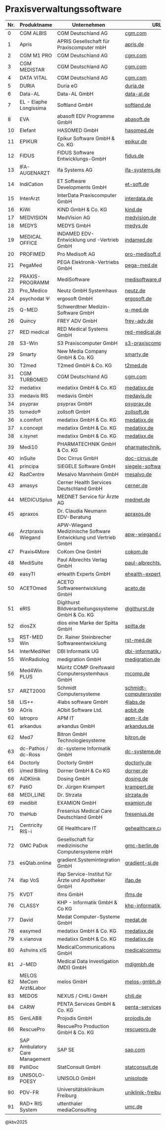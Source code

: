 # Praxisverwaltungssoftware

| Nr. | Produktname      | Unternehmen                            | URL                            |
|-----|------------------|----------------------------------------|--------------------------------|
| 0   | CGM ALBIS        | CGM Deutschland AG                      | [cgm.com](https://www.cgm.com/de) |
| 1   | Apris            | APRIS Gesellschaft für Praxiscomputer mbH | [apris.de](https://www.apris.de)   |
| 2   | CGM M1 PRO       | CGM Deutschland AG                      | [cgm.com](https://www.cgm.com/de) |
| 3   | CGM MEDISTAR     | CGM Deutschland AG                      | [cgm.com](https://www.cgm.com/de) |
| 4   | DATA VITAL       | CGM Deutschland AG                      | [cgm.com](https://www.cgm.com/de) |
| 5   | DURIA            | Duria eG                                | [duria.de](https://www.duria.de)   |
| 6   | Data-AL          | Data-AL GmbH                            | [data-al.de](https://www.data-al.de) |
| 7   | EL - Elaphe Longissima | Softland GmbH                  | [softland.de](https://www.softland.de)|
| 8   | EVA              | abasoft EDV Programme GmbH              | [abasoft.de](https://www.abasoft.de) |
| 10  | Elefant          | HASOMED GmbH                            | [hasomed.de](https://www.hasomed.de) |
| 11  | EPIKUR           | Epikur Software GmbH & Co. KG           | [epikur.de](https://www.epikur.de)  |
| 12  | FIDUS            | FIDUS Software Entwicklungs-GmbH        | [fidus.de](https://www.fidus.de)   |
| 13  | IFA-AUGENARZT    | ifa Systems AG                          | [ifa-systems.de](https://www.ifa-systems.de) |
| 14  | IndiCation       | ET Software Developments GmbH           | [et-soft.de](https://www.et-soft.de) |
| 15  | InterArzt        | InterData Praxiscomputer GmbH           | [interdata.de](https://www.interdata.de) |
| 16  | KiWi             | KIND GmbH & Co. KG                     | [kind.de](https://www.kind.de)  |
| 17  | MEDVISION        | MedVision AG                           | [medvision.de](https://www.medvision.de) |
| 18  | MEDYS            | MEDYS GmbH                             | [medys.de](https://www.medys.de) |
| 19  | MEDICAL OFFICE   | INDAMED EDV-Entwicklung und -Vertrieb GmbH | [indamed.de](https://www.indamed.de) |
| 20  | PROFIMED         | Pro Medisoft AG                        | [pro-medisoft.de](https://www.pro-medisoft.de) |
| 21  | PegaMed          | PEGA Elektronik-Vertriebs GmbH         | [pega-med.de](https://www.pega-med.de) |
| 22  | PRAXIS-PROGRAMM  | MediSoftware                           | [medisoftware.de](https://www.medisoftware.de) |
| 23  | Pro_Medico       | Neutz GmbH Systemhaus                  | [neutz.de](https://www.neutz.de) |
| 24  | psychodat Ψ      | ergosoft GmbH                          | [ergosoft.de](https://www.ergosoft.de) |
| 25  | Q-MED            | Schwerdtner Medizin-Software GmbH      | [q-med.de](https://www.q-med.de) |
| 26  | Quincy           | FREY ADV GmbH                          | [frey-adv.de](https://www.frey-adv.de) |
| 27  | RED medical      | RED Medical Systems GmbH               | [red-medical.de](https://www.red-medical.de) |
| 28  | S3-Win           | S3 Praxiscomputer GmbH                 | [s3-praxiscomputer.de](https://www.s3-praxiscomputer.de) |
| 29  | Smarty           | New Media Company GmbH & Co. KG        | [smarty.de](https://www.smarty.de) |
| 30  | T2med            | T2med GmbH & Co. KG                    | [t2med.de](https://www.t2med.de) |
| 31  | CGM TURBOMED     | CGM Deutschland AG                     | [cgm.com](https://www.cgm.com/de) |
| 32  | medatixx         | medatixx GmbH & Co. KG                 | [medatixx.de](https://www.medatixx.de) |
| 33  | medavis RIS      | medavis GmbH                           | [medavis.de](https://www.medavis.de) |
| 34  | psyprax          | psyprax GmbH                           | [psyprax.de](https://www.psyprax.de) |
| 35  | tomedo®          | zollsoft GmbH                          | [zollsoft.de](https://www.zollsoft.de) |
| 36  | x.comfort        | medatixx GmbH & Co. KG                 | [medatixx.de](https://www.medatixx.de) |
| 37  | x.concept        | medatixx GmbH & Co. KG                 | [medatixx.de](https://www.medatixx.de) |
| 38  | x.isynet         | medatixx GmbH & Co. KG                 | [medatixx.de](https://www.medatixx.de) |
| 39  | Medi10           | PHARMATECHNIK GmbH & Co. KG            | [pharmatechnik.de](https://www.pharmatechnik.de) |
| 40  | inSuite          | Doc Cirrus GmbH                        | [doc-cirrus.de](https://www.doc-cirrus.de) |
| 41  | principa         | SIEGELE Software GmbH                  | [siegele-software.de](https://www.siegele-software.de) |
| 42  | RadCentre        | Mesalvo Mannheim GmbH                  | [mesalvo.de](https://www.mesalvo.de) |
| 43  | amasys           | Cerner Health Services Deutschland GmbH| [cerner.de](https://www.cerner.de) |
| 44  | MEDICUSplus      | MEDNET Service für Ärzte AG            | [mednet.de](https://www.mednet.de) |
| 45  | apraxos          | Dr. Claudia Neumann EDV-Beratung       | [apraxos.de](https://www.apraxos.de) |
| 46  | Arztpraxis Wiegand | APW-Wiegand Medizinische Software Entwicklung und Vertrieb GmbH | [apw-wiegand.de](https://www.apw-wiegand.de) |
| 47  | Praxis4More      | CoKom One GmbH                         | [cokom.de](https://www.cokom.de) |
| 48  | MediSuite        | Paul Albrechts Verlag GmbH             | [paul-albrechts.de](https://www.paul-albrechts.de) |
| 49  | easyTI           | eHealth Experts GmbH                   | [ehealth-experts.de](https://www.ehealth-experts.de) |
| 50  | ACETOmed         | ACETO Softwareentwicklung GmbH         | [aceto.de](https://www.aceto.de) |
| 51  | eRIS             | Digithurst Bildverarbeitungssysteme GmbH & Co. KG | [digithurst.de](https://www.digithurst.de) |
| 52  | diosZX           | dios eine Marke der Spitta GmbH        | [spitta.de](https://www.spitta.de) |
| 53  | RST-MED Win      | Dr. Rainer Steinbrecher Softwareentwicklung | [rst-med.de](https://www.rst-med.de) |
| 54  | InterMediNet     | DBI Informatik UG                      | [dbi-informatik.de](https://www.dbi-informatik.de) |
| 55  | WinRadiolog      | medigration GmbH                       | [medigration.de](https://www.medigration.de) |
| 56  | Med4Win PLUS     | Müritz COMP Greifswald Computersystemhaus GmbH | [mcomp.de](https://www.mcomp.de) |
| 57  | ARZT2000         | Schmidt Computersysteme                | [schmidt-computersysteme.de](https://www.schmidt-computersysteme.de) |
| 58  | LIS++            | 4labs software GmbH                    | [4labs.de](https://www.4labs.de) |
| 59  | AOris            | AObit Software Ltd.                    | [aobit.de](https://www.aobit.de) |
| 60  | latropro         | APM IT                                 | [apm-it.de](https://www.apm-it.de) |
| 61  | arkandus         | arkandus GmbH                          | [arkandus.de](https://www.arkandus.de) |
| 62  | Med7             | Bitron GmbH Technologiesysteme         | [bitron.de](https://www.bitron.de) |
| 63  | dc-Pathos / dc-Ross | dc-systeme Informatik GmbH       | [dc-systeme.de](https://www.dc-systeme.de) |
| 64  | Doctorly         | Doctorly GmbH                          | [doctorly.de](https://www.doctorly.de) |
| 65  | i/med Billing    | Dorner GmbH & Co KG                    | [dorner.de](https://www.dorner.de) |
| 66  | AiDKlinik        | Dosing GmbH                            | [dosing.de](https://www.dosing.de) |
| 67  | PatiO            | Dr. Jürgen Krampert                    | [krampert.de](https://www.krampert.de) |
| 68  | MEDI_LINE        | Dr. Strzata                            | [strzata.de](https://www.strzata.de) |
| 69  | medibit          | EXAMION GmbH                           | [examion.de](https://www.examion.de) |
| 70  | theHub           | Fresenius Medical Care Deutschland GmbH| [fresenius.de](https://www.fresenius.de) |
| 71  | Centricity RIS-i | GE Healthcare IT                       | [gehealthcare.com](https://www.gehealthcare.com) |
| 72  | GMC PaDok        | Gesellschaft für medizinische Computersysteme mbH | [gmc-berlin.de](https://www.gmc-berlin.de) |
| 73  | esQlab.online    | gradient.Systemintegration GmbH        | [gradient-si.de](https://www.gradient-si.de) |
| 74  | ifap VoS         | ifap Service-Institut für Ärzte und Apotheker GmbH | [ifap.de](https://www.ifap.de) |
| 75  | KVDT             | ifms GmbH                              | [ifms.de](https://www.ifms.de) |
| 76  | CLASSY           | KHP - Informatik GmbH & Co KG          | [khp-informatik.de](https://www.khp-informatik.de) |
| 77  | David            | Medat Computer-Systeme GmbH            | [medat.de](https://www.medat.de) |
| 78  | easymed          | medatixx GmbH & Co. KG                 | [medatixx.de](https://www.medatixx.de) |
| 79  | x.vianova        | medatixx GmbH & Co. KG                 | [medatixx.de](https://www.medatixx.de) |
| 80  | Ashvins xIS      | MedicalCommunications GmbH             | [medicalcommunications.de](https://www.medicalcommunications.de) |
| 81  | J-MED            | Medical Data Investigation (MDI) GmbH  | [mdigmbh.de](https://www.mdigmbh.de) |
| 82  | MELOS MeCom Arzt&Labor | melos GmbH                 | [melos-gmbh.de](https://www.melos-gmbh.de) |
| 83  | MEDOS            | NEXUS / CHILI GmbH                     | [chili.de](https://www.chili.de) |
| 84  | CARW             | PENTA Services GmbH & Co. KG           | [penta-services.de](https://www.penta-services.de) |
| 85  | GenLAB8          | Projodis GmbH                          | [projodis.de](https://www.projodis.de) |
| 86  | RescuePro        | RescuePro Production GmbH & Co. KG     | [rescuepro.de](https://www.rescuepro.de) |
| 87  | SAP Ambulatory Care Management | SAP SE               | [sap.com](https://www.sap.com) |
| 88  | PalliDoc         | StatConsult GmbH                       | [statconsult.de](https://www.statconsult.de) |
| 89  | UNISOLO-POESY    | UNISOLO GmbH                           | [unisolode](https://www.unisolo.de) |
| 90  | PDV-FR           | Universitätsklinikum Freiburg          | [uniklinik-freiburg.de](https://www.uniklinik-freiburg.de) |
| 91  | RAD+ RIS System  | uttenthaler mediaConsulting            | [umc.de](https://www.umc.de) |

@kbv2025
